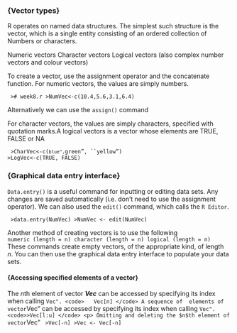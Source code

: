 
<p>
### {Vector types}
R operates on named data structures. 
The simplest such structure is the vector, which is a single entity consisting of an ordered collection of
Numbers or characters.


Numeric vectors
Character vectors
Logical vectors
(also complex number vectors and colour vectors)


To create a vector, use the assignment operator and the concatenate function.
For numeric vectors, the values are simply numbers.

<code>
># week8.r
>NumVec<-c(10.4,5.6,3.1,6.4)
</code>

Alternatively we can use the ``assign()`` command

For character vectors, the values are simply characters, specified with quotation marks.A logical vectors is a vector whose elements are TRUE, FALSE or NA

<code>
>CharVec<-c(``blue", ``green", ``yellow")
>LogVec<-c(TRUE, FALSE)
</code>

<p>
### {Graphical data entry interface}

``Data.entry()`` is a useful  command for inputting or editing data sets. 
Any changes are saved automatically (i.e. don't need to use the assignment operator). 
We can also used the ``edit()`` command, which calls the ``R Editor``.

<code>
>data.entry(NumVec)
>NumVec <- edit(NumVec)
</code>

Another method of creating vectors is to use the following
<code>
numeric (length = n)
character (length = n)
logical (length = n)
</code>
These commands create empty vectors, of the appropriate kind, of length $n$. 
You can then use the graphical data entry interface to populate your data sets.


#### {Accessing specified elements of a vector}

The $n$th element of vector ***Vec*** can be accessed by specifying its index when calling ``Vec".
<code>
  Vec[n]
</code>
A sequence of  elements of vector ``Vec" can be accessed by specifying its index when calling ``Vec".
<code>>Vec[l:u]
</code>
<p>
Omitting and deleting the $n$th element of vector ``Vec"
<code>
>Vec[-n]
>Vec <- Vec[-n]
</code>
